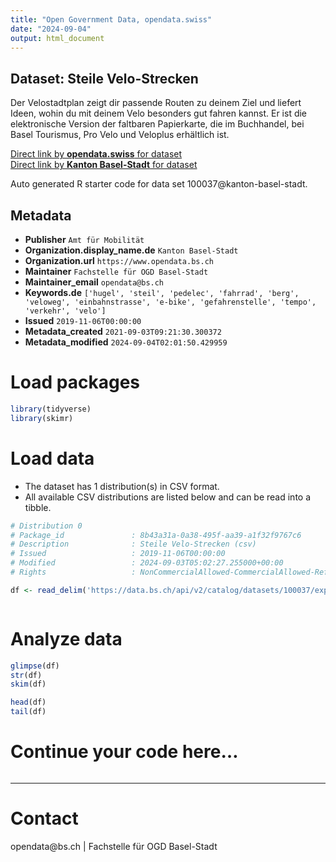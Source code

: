 ```yaml
---
title: "Open Government Data, opendata.swiss"
date: "2024-09-04"
output: html_document
---
```


## Dataset: Steile Velo-Strecken

Der Velostadtplan zeigt dir passende Routen zu deinem Ziel und liefert Ideen, wohin du mit deinem Velo besonders gut fahren kannst. Er ist die elektronische Version der faltbaren Papierkarte, die im Buchhandel, bei Basel Tourismus, Pro Velo und Veloplus erhältlich ist.

[Direct link by **opendata.swiss** for dataset](https://opendata.swiss/de/dataset/steile-velo-strecken)<br>
[Direct link by **Kanton Basel-Stadt** for dataset](https://data.bs.ch/explore/dataset/100037/)

Auto generated R starter code for data set 100037@kanton-basel-stadt.

## Metadata

- **Publisher** `Amt für Mobilität`
- **Organization.display_name.de** `Kanton Basel-Stadt`
- **Organization.url** `https://www.opendata.bs.ch`
- **Maintainer** `Fachstelle für OGD Basel-Stadt`
- **Maintainer_email** `opendata@bs.ch`
- **Keywords.de** `['hugel', 'steil', 'pedelec', 'fahrrad', 'berg', 'veloweg', 'einbahnstrasse', 'e-bike', 'gefahrenstelle', 'tempo', 'verkehr', 'velo']`
- **Issued** `2019-11-06T00:00:00`
- **Metadata_created** `2021-09-03T09:21:30.300372`
- **Metadata_modified** `2024-09-04T02:01:50.429959`


# Load packages

```r

library(tidyverse)
library(skimr)

```

# Load data

-   The dataset has 1 distribution(s) in CSV format.
-   All available CSV distributions are listed below and can be read into a tibble.

```r

# Distribution 0
# Package_id               : 8b43a31a-0a38-495f-aa39-a1f32f9767c6
# Description              : Steile Velo-Strecken (csv)
# Issued                   : 2019-11-06T00:00:00
# Modified                 : 2024-09-03T05:02:27.255000+00:00
# Rights                   : NonCommercialAllowed-CommercialAllowed-ReferenceRequired

df <- read_delim('https://data.bs.ch/api/v2/catalog/datasets/100037/exports/csv?use_labels=true')



```

# Analyze data

```r

glimpse(df)
str(df)
skim(df)

head(df)
tail(df)

```

# Continue your code here...

```r

```

------------------------------------------------------------------------

# Contact

opendata@bs.ch | Fachstelle für OGD Basel-Stadt
